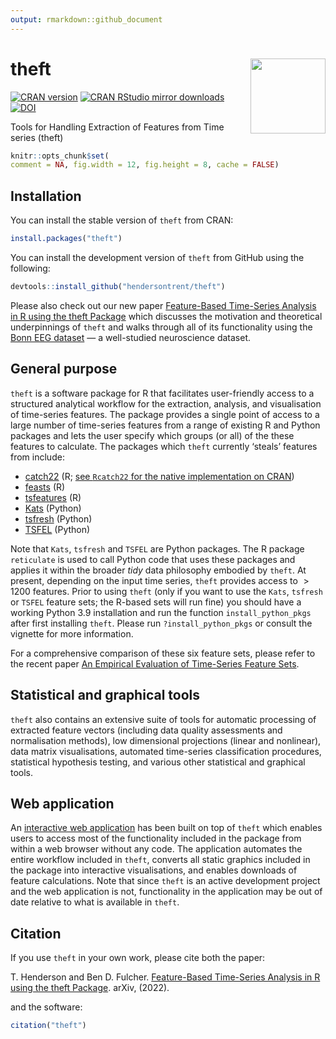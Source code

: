 ```yaml
---
output: rmarkdown::github_document
---
```


# theft <img src="man/figures/logo.png" align="right" width="120" />

[![CRAN version](https://www.r-pkg.org/badges/version/theft)](https://www.r-pkg.org/pkg/theft)
[![CRAN RStudio mirror downloads](https://cranlogs.r-pkg.org/badges/theft)](https://www.r-pkg.org/pkg/theft)
[![DOI](https://zenodo.org/badge/351259952.svg)](https://zenodo.org/badge/latestdoi/351259952)

Tools for Handling Extraction of Features from Time series (theft)

```r
knitr::opts_chunk$set(
comment = NA, fig.width = 12, fig.height = 8, cache = FALSE)
```

## Installation

You can install the stable version of `theft` from CRAN:

```r
install.packages("theft")
```

You can install the development version of `theft` from GitHub using the following:

```r
devtools::install_github("hendersontrent/theft")
```

Please also check out our new paper [Feature-Based Time-Series Analysis in R using the theft Package](https://arxiv.org/abs/2208.06146) which discusses the motivation and theoretical underpinnings of `theft` and walks through all of its functionality using the [Bonn EEG dataset](https://journals.aps.org/pre/abstract/10.1103/PhysRevE.64.061907) --- a well-studied neuroscience dataset.

## General purpose

`theft` is a software package for R that facilitates user-friendly access to a structured analytical workflow for the extraction, analysis, and visualisation of time-series features. The package provides a single point of access to a large number of time-series features from a range of existing R and Python packages and lets the user specify which groups (or all) of the these features to calculate. The packages which `theft` currently 'steals' features from include:

* [catch22](https://link.springer.com/article/10.1007/s10618-019-00647-x) (R; [see `Rcatch22` for the native implementation on CRAN](https://github.com/hendersontrent/Rcatch22))
* [feasts](https://feasts.tidyverts.org) (R)
* [tsfeatures](https://github.com/robjhyndman/tsfeatures) (R)
* [Kats](https://facebookresearch.github.io/Kats/) (Python)
* [tsfresh](https://tsfresh.com) (Python)
* [TSFEL](https://tsfel.readthedocs.io/en/latest/) (Python)

Note that `Kats`, `tsfresh` and `TSFEL` are Python packages. The R package `reticulate` is used to call Python code that uses these packages and applies it within the broader *tidy* data philosophy embodied by `theft`. At present, depending on the input time series, `theft` provides access to $>1200$ features. Prior to using `theft` (only if you want to use the `Kats`, `tsfresh` or `TSFEL` feature sets; the R-based sets will run fine) you should have a working Python 3.9 installation and run the function `install_python_pkgs` after first installing `theft`. Please run `?install_python_pkgs` or consult the vignette for more information.

For a comprehensive comparison of these six feature sets, please refer to the recent paper [An Empirical Evaluation of Time-Series Feature Sets](https://ieeexplore.ieee.org/document/9679937).

## Statistical and graphical tools

`theft` also contains an extensive suite of tools for automatic processing of extracted feature vectors (including data quality assessments and normalisation methods), low dimensional projections (linear and nonlinear), data matrix visualisations, automated time-series classification procedures, statistical hypothesis testing, and various other statistical and graphical tools.

## Web application

An [interactive web application](https://dynamicsandneuralsystems.shinyapps.io/timeseriesfeaturevis/) has been built on top of `theft` which enables users to access most of the functionality included in the package from within a web browser without any code. The application automates the entire workflow included in `theft`, converts all static graphics included in the package into interactive visualisations, and enables downloads of feature calculations. Note that since `theft` is an active development project and the web application is not, functionality in the application may be out of date relative to what is available in `theft`.

## Citation

If you use `theft` in your own work, please cite both the paper:

T. Henderson and Ben D. Fulcher. [Feature-Based Time-Series Analysis in R using the theft Package](https://arxiv.org/abs/2208.06146). arXiv, (2022).

and the software:

```r
citation("theft")
```

